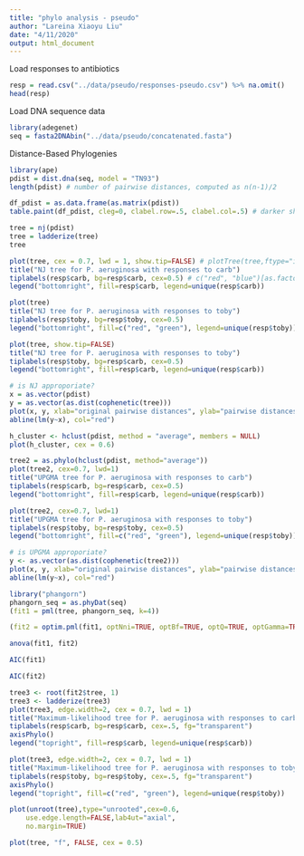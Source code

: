 ```yaml
---
title: "phylo analysis - pseudo"
author: "Lareina Xiaoyu Liu"
date: "4/11/2020"
output: html_document
---
```


Load responses to antibiotics
```r
resp = read.csv("../data/pseudo/responses-pseudo.csv") %>% na.omit()
head(resp)
```

Load DNA sequence data
```r
library(adegenet)
seq = fasta2DNAbin("../data/pseudo/concatenated.fasta")
```

Distance-Based Phylogenies
```r
library(ape)
pdist = dist.dna(seq, model = "TN93") 
length(pdist) # number of pairwise distances, computed as n(n-1)/2
```

```r
df_pdist = as.data.frame(as.matrix(pdist))
table.paint(df_pdist, cleg=0, clabel.row=.5, clabel.col=.5) # darker shades of gray mean a larger distance 
```

```r
tree = nj(pdist)
tree = ladderize(tree)
tree 
```

```r
plot(tree, cex = 0.7, lwd = 1, show.tip=FALSE) # plotTree(tree,ftype="i",fsize=0.6,lwd=1)
title("NJ tree for P. aeruginosa with responses to carb")
tiplabels(resp$carb, bg=resp$carb, cex=0.5) # c("red", "blue")[as.factor(resp$carb)]
legend("bottomright", fill=resp$carb, legend=unique(resp$carb))
```

```r
plot(tree) 
title("NJ tree for P. aeruginosa with responses to toby")
tiplabels(resp$toby, bg=resp$toby, cex=0.5)
legend("bottomright", fill=c("red", "green"), legend=unique(resp$toby))
```

```r
plot(tree, show.tip=FALSE) 
title("NJ tree for P. aeruginosa with responses to toby")
tiplabels(resp$toby, bg=resp$carb, cex=0.5)
legend("bottomright", fill=resp$carb, legend=unique(resp$carb))
```

```r
# is NJ approporiate?
x = as.vector(pdist)
y = as.vector(as.dist(cophenetic(tree)))
plot(x, y, xlab="original pairwise distances", ylab="pairwise distances on the tree", main="NJ's goodness of fit", pch=20, col=transp("black",.1), cex=3)
abline(lm(y~x), col="red")
```

```r
h_cluster <- hclust(pdist, method = "average", members = NULL)
plot(h_cluster, cex = 0.6)
```

```r
tree2 = as.phylo(hclust(pdist, method="average"))
plot(tree2, cex=0.7, lwd=1)
title("UPGMA tree for P. aeruginosa with responses to carb")
tiplabels(resp$carb, bg=resp$carb, cex=0.5)
legend("bottomright", fill=resp$carb, legend=unique(resp$carb))
```

```r
plot(tree2, cex=0.7, lwd=1)
title("UPGMA tree for P. aeruginosa with responses to toby")
tiplabels(resp$toby, bg=resp$toby, cex=0.5)
legend("bottomright", fill=c("red", "green"), legend=unique(resp$toby))
```

```r
# is UPGMA approporiate?
y <- as.vector(as.dist(cophenetic(tree2)))
plot(x, y, xlab="original pairwise distances", ylab="pairwise distances on the tree", main="UPGMA's goodness of fit", pch=20, col=transp("black",.1), cex=3)
abline(lm(y~x), col="red")
```

```r
library("phangorn")
phangorn_seq = as.phyDat(seq)
(fit1 = pml(tree, phangorn_seq, k=4))
```

```r
(fit2 = optim.pml(fit1, optNni=TRUE, optBf=TRUE, optQ=TRUE, optGamma=TRUE)) #upgrade by optimizing the tree
```

```r
anova(fit1, fit2)
```

```r
AIC(fit1)
```

```r
AIC(fit2)
```

```r
tree3 <- root(fit2$tree, 1)
tree3 <- ladderize(tree3)
plot(tree3, edge.width=2, cex = 0.7, lwd = 1)
title("Maximum-likelihood tree for P. aeruginosa with responses to carb")
tiplabels(resp$carb, bg=resp$carb, cex=.5, fg="transparent")
axisPhylo()
legend("topright", fill=resp$carb, legend=unique(resp$carb))
```

```r
plot(tree3, edge.width=2, cex = 0.7, lwd = 1)
title("Maximum-likelihood tree for P. aeruginosa with responses to toby")
tiplabels(resp$toby, bg=resp$toby, cex=.5, fg="transparent")
axisPhylo()
legend("topright", fill=c("red", "green"), legend=unique(resp$toby))
```

```r
plot(unroot(tree),type="unrooted",cex=0.6,
    use.edge.length=FALSE,lab4ut="axial",
    no.margin=TRUE)
```

```r
plot(tree, "f", FALSE, cex = 0.5)
```
